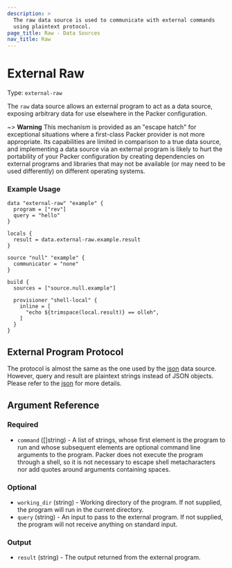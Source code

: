 ```yaml
---
description: >
  The raw data source is used to communicate with external commands
  using plaintext protocol.
page_title: Raw - Data Sources
nav_title: Raw
---
```


# External Raw

Type: `external-raw`

The `raw` data source allows an external program to act as a data source,
exposing arbitrary data for use elsewhere in the Packer configuration.

~> **Warning** This mechanism is provided as an "escape hatch" for exceptional
situations where a first-class Packer provider is not more appropriate.
Its capabilities are limited in comparison to a true data source, and
implementing a data source via an external program is likely to hurt the
portability of your Packer configuration by creating dependencies on
external programs and libraries that may not be available (or may need to
be used differently) on different operating systems.

### Example Usage
```hcl
data "external-raw" "example" {
  program = ["rev"]
  query = "hello"
}

locals {
  result = data.external-raw.example.result
}

source "null" "example" {
  communicator = "none"
}

build {
  sources = ["source.null.example"]

  provisioner "shell-local" {
    inline = [
      "echo ${trimspace(local.result)} == olleh",
    ]
  }
}
```

## External Program Protocol

The protocol is almost the same as the one used by the 
[json](/docs/datasources/external/json) data source.
However, query and result are plaintext strings instead
of JSON objects. Please refer to the [json](/docs/datasources/external/json)
for more details.

## Argument Reference

### Required

- `command` ([]string) - A list of strings, whose first element is the program
  to run and whose subsequent elements are optional command line arguments
  to the program. Packer does not execute the program through a shell, so
  it is not necessary to escape shell metacharacters nor add quotes around
  arguments containing spaces.

### Optional

- `working_dir` (string) - Working directory of the program.
  If not supplied, the program will run in the current directory.
- `query` (string) - An input to pass to the external program.
  If not supplied, the program will not receive anything on standard input.

### Output

- `result` (string) - The output returned from the external program.

